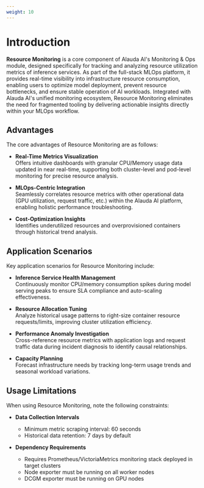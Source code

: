 ```yaml
---
weight: 10
---
```


# Introduction

**Resource Monitoring** is a core component of Alauda AI's Monitoring & Ops module, designed specifically for tracking and analyzing resource utilization metrics of inference services. As part of the full-stack MLOps platform, it provides real-time visibility into infrastructure resource consumption, enabling users to optimize model deployment, prevent resource bottlenecks, and ensure stable operation of AI workloads. Integrated with Alauda AI's unified monitoring ecosystem, Resource Monitoring eliminates the need for fragmented tooling by delivering actionable insights directly within your MLOps workflow.

## Advantages

The core advantages of Resource Monitoring are as follows:

- **Real-Time Metrics Visualization**  
  Offers intuitive dashboards with granular CPU/Memory usage data updated in near real-time, supporting both cluster-level and pod-level monitoring for precise resource analysis.

- **MLOps-Centric Integration**  
  Seamlessly correlates resource metrics with other operational data (GPU utilization, request traffic, etc.) within the Alauda AI platform, enabling holistic performance troubleshooting.

- **Cost-Optimization Insights**  
  Identifies underutilized resources and overprovisioned containers through historical trend analysis.

## Application Scenarios

Key application scenarios for Resource Monitoring include:

- **Inference Service Health Management**  
  Continuously monitor CPU/memory consumption spikes during model serving peaks to ensure SLA compliance and auto-scaling effectiveness.

- **Resource Allocation Tuning**  
  Analyze historical usage patterns to right-size container resource requests/limits, improving cluster utilization efficiency.

- **Performance Anomaly Investigation**  
  Cross-reference resource metrics with application logs and request traffic data during incident diagnosis to identify causal relationships.

- **Capacity Planning**  
  Forecast infrastructure needs by tracking long-term usage trends and seasonal workload variations.

## Usage Limitations

When using Resource Monitoring, note the following constraints:

- **Data Collection Intervals**  
  - Minimum metric scraping interval: 60 seconds  
  - Historical data retention: 7 days by default

- **Dependency Requirements**  
  - Requires Prometheus/VictoriaMetrics monitoring stack deployed in target clusters  
  - Node exporter must be running on all worker nodes
  - DCGM exporter must be running on GPU nodes
